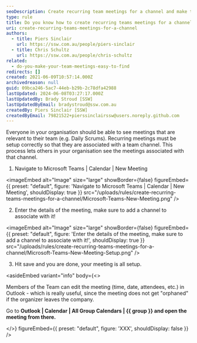 ```yaml
---
seoDescription: Create recurring team meetings for a channel and make them easily accessible to all members.
type: rule
title: Do you know how to create recurring teams meetings for a channel?
uri: create-recurring-teams-meetings-for-a-channel
authors:
  - title: Piers Sinclair
    url: https://ssw.com.au/people/piers-sinclair
  - title: Chris Schultz
    url: https://ssw.com.au/people/chris-schultz
related:
  - do-you-make-your-team-meetings-easy-to-find
redirects: []
created: 2021-06-09T10:57:14.000Z
archivedreason: null
guid: 09bca246-5ac7-44eb-b29b-2c78dfa42988
lastUpdated: 2024-06-08T03:27:17.000Z
lastUpdatedBy: Brady Stroud [SSW]
lastUpdatedByEmail: bradystroud@ssw.com.au
createdBy: Piers Sinclair [SSW]
createdByEmail: 79821522+pierssinclairssw@users.noreply.github.com
---
```


Everyone in your organisation should be able to see meetings that are relevant to their team (e.g. Daily Scrums). Recurring meetings must be setup correctly so that they are associated with a team channel. This process lets others in your organisation see the meetings associated with that channel.

1. Navigate to Microsoft Teams | Calendar | New Meeting


<imageEmbed
  alt="Image"
  size="large"
  showBorder={false}
  figureEmbed={{
    preset: "default",
    figure: 'Navigate to Microsoft Teams | Calendar | New Meeting',
    shouldDisplay: true
  }}
  src="/uploads/rules/create-recurring-teams-meetings-for-a-channel/Microsoft-Teams-New-Meeting.png"
/>

2. Enter the details of the meeting, make sure to add a channel to associate with it!


<imageEmbed
  alt="Image"
  size="large"
  showBorder={false}
  figureEmbed={{
    preset: "default",
    figure: 'Enter the details of the meeting, make sure to add a channel to associate with it!',
    shouldDisplay: true
  }}
  src="/uploads/rules/create-recurring-teams-meetings-for-a-channel/Microsoft-Teams-New-Meeting-Setup.png"
/>

3. Hit save and you are done, your meeting is all setup.

<asideEmbed
  variant="info"
  body={<>
    
Members of the Team can edit the meeting (time, date, attendees, etc.) in Outlook - which is really useful, since the meeting does not get "orphaned" if the organizer leaves the company.

Go to **Outlook | Calendar | All Group Calendars | &#123;&#123; group &#125;&#125; and open the meeting from there.**

  </>}
  figureEmbed={{
    preset: "default",
    figure: 'XXX',
    shouldDisplay: false
  }}
/>
